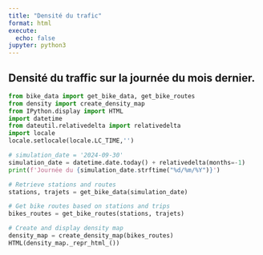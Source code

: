 ```yaml
---
title: "Densité du trafic"
format: html
execute:
  echo: false
jupyter: python3
---
```


## Densité du traffic sur la journée du mois dernier.

```python
from bike_data import get_bike_data, get_bike_routes
from density import create_density_map 
from IPython.display import HTML
import datetime
from dateutil.relativedelta import relativedelta
import locale
locale.setlocale(locale.LC_TIME,'')

# simulation_date = '2024-09-30'
simulation_date = datetime.date.today() + relativedelta(months=-1)
print(f'Journée du {simulation_date.strftime("%d/%m/%Y")}')

# Retrieve stations and routes
stations, trajets = get_bike_data(simulation_date)

# Get bike routes based on stations and trips
bikes_routes = get_bike_routes(stations, trajets)

# Create and display density map
density_map = create_density_map(bikes_routes)
HTML(density_map._repr_html_())

```
